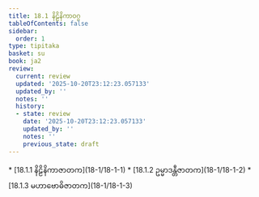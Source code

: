 ```yaml
---
title: 18.1 နိဠိနိကာဝဂ္ဂ
tableOfContents: false
sidebar:
  order: 1
type: tipitaka
basket: su
book: ja2
review:
  current: review
  updated: '2025-10-20T23:12:23.057133'
  updated_by: ''
  notes: ''
  history:
  - state: review
    date: '2025-10-20T23:12:23.057133'
    updated_by: ''
    notes: ''
    previous_state: draft
---
```



<DynamicBreadcrumb />


<ReviewStatus review={frontmatter.review} showDetails={true} />

<HypothesisAnnotation frontmatter={frontmatter} />



<TableOfContents book="ja2" section="18.1">
* [18.1.1 နိဠိနိကာဇာတက](18-1/18-1-1)
* [18.1.2 ဥမ္မာဒန္တီဇာတက](18-1/18-1-2)
* [18.1.3 မဟာဗောဓိဇာတက](18-1/18-1-3)
</TableOfContents>